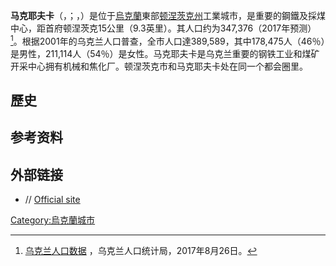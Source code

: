 {{copyedit|time=2018-04-04T11:54:06+00:00}}
{{Infobox settlement
|name=马克耶夫卡
|native_name={{lang|uk|Макіївка}}
|other_name={{lang|ru|Макеевка}}
|image_skyline= No name - panoramio (6).jpg
|imagesize=250px
|image_caption=
|image_flag=Flag of Makiivka.svg
|image_shield=MakiivkaGerb.jpg
|nickname=
|motto=
|image_map=
|mapsize=250px
|map_caption=
|subdivision_type=国家
|subdivision_type1=[[州_(乌克兰)|州]]
|subdivision_type2=[[州辖市_(乌克兰)|州辖市]]
|subdivision_name={{UKR}}（国际承认）<br>{{flag|Donetsk People's Republic}}（实际控制）
|subdivision_name1={{flag|Donetsk Oblast}}
|subdivision_name2=马克耶夫卡州辖市 
|established_title=建城
|established_date=1696年
|established_title1=设市
|established_date1=1917年<ref>{{Cite web|url=http://infodon.org.ua/uzovka/917|title = Юзовка. Статус города – из рук Временного правительства}}</ref>
|leader_title=市长
|leader_name=Yuri Pokintelitsa
|area_magnitude=
|area_total_km2=426
|area_land_km2=
|area_water_km2=
|population_as_of=2021年
|population_note=
|population_total=340337
|population_footnotes=
|population_metro=378740
|population_density_km2=auto
|pushpin_map=Ukraine Donetsk Oblast#Ukraine
|pushpin_label_position=<!--the position of the pushpin label: left, right, top, bottom, none-->
|pushpin_map_caption=马克耶夫卡在顿涅茨克州的位置
|coordinates = {{coord|48|05|00|N|38|04|00|E|region:UA|display=inline,title}}
|elevation_m=169
|postal_code_type=邮政编码
|postal_code=86100-86180
|area_code=+380 6232
|blank_info=
|blank1_info=
|website=[https://web.archive.org/web/20141221150834/http://makeyevka.dn.ua/ua/our_city/about_city/  Official site of Makiivka]
|footnotes=
}}
'''马克耶夫卡'''（{{lang-uk|Макіївка|Makíjivka}}，{{IPA-uk|mɐˈkijiu̯kɐ|IPA}}；{{lang-ru|Макеевка|Makéjevka}}，{{IPA-ru|mɐˈkʲe(j)ɪfkə|IPA}}）是位于[[烏克蘭|烏克蘭]]東部[[顿涅茨克州|顿涅茨克州]]工業城市，是重要的鋼鐵及採煤中心，距首府顿涅茨克15公里（9.3英里）。其人口约为347,376（2017年预测）<ref>[http://www.ukrstat.gov.ua/druk/publicat/kat_u/publnasel_u.htm 乌克兰人口数据] {{Wayback|url=http://www.ukrstat.gov.ua/druk/publicat/kat_u/publnasel_u.htm |date=20180804223541 }}，乌克兰人口统计局，2017年8月26日。</ref>。根据2001年的乌克兰人口普查，全市人口達389,589，其中178,475人（46％）是男性，211,114人（54％）是女性。马克耶夫卡是乌克兰重要的钢铁工业和煤矿开采中心拥有机械和焦化厂。顿涅茨克市和马克耶夫卡处在同一个都会圈里。

==歷史==
{{Fact|長期以來，一般人認為马克耶夫卡建於1777年，但是最近的研究發現該市是於1696年建立的。|time=2016-10-06T20:17:53+00:00}}

==参考资料==
{{reflist}}

==外部链接==
*{{en icon}}/{{uk icon}}/{{ru icon}} [https://web.archive.org/web/20060901060555/http://makeyevka.dn.ua/eng/ Official site]

{{Authority control}}
{{Ukraine-stub}}

[[Category:烏克蘭城市|Category:烏克蘭城市]]